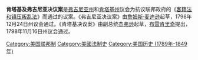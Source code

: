 {{南北戰爭導火線}}
'''肯塔基及弗吉尼亚决议案'''是[[弗吉尼亚州|弗吉尼亚州]]和[[肯塔基州|肯塔基州]]议会为抗议联邦政府的《[[客籍法和镇压叛乱法|客籍法和镇压叛乱法]]》而通过的议案。《弗吉尼亚决议案》由[[詹姆斯·麦迪逊|詹姆斯·麦迪逊]]起草，1798年12月24日州议会通过。《肯塔基决议案》由副总统[[杰弗逊|杰弗逊]]起草，[[约翰·布雷肯里奇|布雷肯里奇]]提出，1798年11月16日州议会通过。

{{美国小作品}}

[[Category:美国联邦制|Category:美国联邦制]]
[[Category:美國法制史|Category:美國法制史]]
[[Category:美国历史_(1789年-1849年)|Category:美国历史 (1789年-1849年)]]